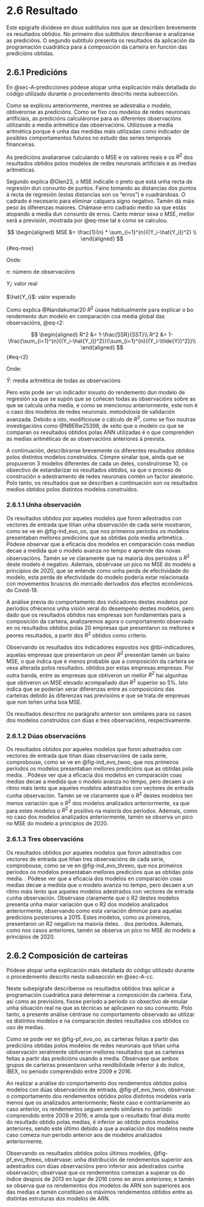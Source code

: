 # 2.6 Resultado {.unnumbered}

Este epígrafe divídese en dous subtítulos nos que se describen brevemente os resultados obtidos. No primeiro dos subtítulos descríbense e analízanse as predicións. O segundo subtítulo presenta os resultados da aplicación da programación cuadrática para a composición da carteira en función das predicións obtidas.

## 2.6.1 Predicións {#sec-predicciones}

En @sec-A-predicciones pódese atopar unha explicación máis detallada do código utilizado durante o procedemento descrito nesta subsección.

Como se explicou anteriormente, mentres se adestraba o modelo, obtivéronse as predicións. Como se fixo cos modelos de redes neuronais artificiais, as predicións calculáronse para as diferentes observacións utilizando a media aritmética das observacións. Utilizouse a media aritmética porque é unha das medidas máis utilizadas como indicador de posibles comportamentos futuros no estudo das series temporais financeiras.

As predicións avaliaranse calculando o MSE e os valores reais e os $R^2$ dos resultados obtidos polos modelos de redes neuronais artificiais e as medias aritméticas.

Segundo explica @Glen23, o MSE indícalle o preto que está unha recta de regresión dun conxunto de puntos. Faino tomando as distancias dos puntos á recta de regresión (estas distancias son os "erros") e cuadrándoas. O cadrado é necesario para eliminar calquera signo negativo. Tamén dá máis peso ás diferenzas maiores. Chámase erro cadrado medio xa que estás atopando a media dun conxunto de erros. Canto menor sexa o MSE, mellor será a previsión, mostrada por @eq-mse tal e como se calculou.

$$
\begin{aligned}
MSE &= \frac{1}{n} * \sum_{i=1}^{n}{(Y_i-\hat{Y_i})^2} \\
\end{aligned}
$$ {#eq-mse}

Onde:

::: margin
$n$: número de observacións
:::

::: margin
$Y_i$: valor real
:::

::: margin
$\hat{Y_i}$: valor esperado
:::

Como explica @Nandakumar20 $R^2$ úsase habitualmente para explicar o bo rendemento dun modelo en comparación coa media global das observacións, @eq-r2:

$$
\begin{aligned}
R^2 &= 1-\frac{SSR}{SST}\\
R^2 &= 1-\frac{\sum_{i=1}^{n}{(Y_i-\hat{Y_i})^2}}{\sum_{i=1}^{n}{(Y_i-\tilde{Y})^2}}\\
\end{aligned}
$$ {#eq-r2}

Onde:

::: margin
$\tilde{Y}$: media aritmética de todas as observacións
:::

Pero este pode ser un indicador inxusto do rendemento dun modelo de regresión xa que se supón que se coñecen todas as observacións sobre as que se calcula unha media, e como se mencionou anteriormente, este non é o caso dos modelos de redes neuronais. metodoloxía de validación avanzada. Debido a isto, modificouse o cálculo de $R^2$, como se fixo noutras investigacións como @NBERw25398, de xeito que o modelo co que se comparan os resultados obtidos polas ANN utilizadas é o que comprenden as medias aritméticas de as observacións anteriores á prevista.

A continuación, describiranse brevemente os diferentes resultados obtidos polos distintos modelos construídos. Cómpre sinalar que, aínda que se propuxeron 3 modelos diferentes de cada un deles, construíronse 10, co obxectivo de estandarizar os resultados obtidos, xa que o proceso de construción e adestramento de redes neuronais contén un factor aleatorio. Polo tanto, os resultados que se describen a continuación son os resultados medios obtidos polos distintos modelos construídos.

### 2.6.1.1 Unha observación

Os resultados obtidos por aqueles modelos que foron adestrados con vectores de entrada que tiñan unha observación de cada serie mostraron, como se ve en @fig-ind_evo_oo, que nos primeiros períodos os modelos presentaban mellores predicións que as obtidas pola media aritmética. . Pódese observar que a eficacia dos modelos en comparación coas medias decae a medida que o modelo avanza no tempo e aprende das novas observacións. Tamén se ve claramente que na maioría dos períodos o $R^2$ deste modelo é negativo. Ademais, obsérvase un pico no MSE do modelo a principios de 2020, que se entende como unha perda de efectividade do modelo, esta perda de efectividade do modelo podería estar relacionada con movementos bruscos do mercado derivados dos efectos económicos. do Covid-19.

A análise previa do comportamento dos indicadores destes modelos por períodos ofrécenos unha visión xeral do desempeño destes modelos, pero dado que os resultados obtidos nas empresas son fundamentais para a composición da carteira, analizaremos agora o comportamento observado en os resultados obtidos polas 20 empresas que presentaron os mellores e peores resultados, a partir dos $R^2$ obtidos como criterio.

Observando os resultados dos indicadores expostos nos @tbl-indicadores, aquelas empresas que presentaron un peor $R^2$ presentan tamén un baixo MSE, o que indica que é menos probable que a composición da carteira se vexa alterada polos resultados. obtidos por estas empresas.empresas. Por outra banda, entre as empresas que obtiveron un mellor $R^2$ hai algunhas que obtiveron un MSE elevado acompañado dun $R^2$ superior ao 5%. Isto indica que se poderían xerar diferenzas entre as composicións das carteiras debido ás diferenzas nas previsións e que se trata de empresas que non teñen unha boa MSE.

Os resultados descritos no parágrafo anterior son similares para os casos dos modelos construídos con dúas e tres observacións, respectivamente.

### 2.6.1.2 Dúas observacións

Os resultados obtidos por aqueles modelos que foron adestrados con vectores de entrada que tiñan dúas observacións de cada serie, comprobouse, como se ve en @fig-ind_evo_twoo, que nos primeiros períodos os modelos presentaban mellores predicións que as obtidas pola media. . Pódese ver que a eficacia dos modelos en comparación coas medias decae a medida que o modelo avanza no tempo, pero decaen a un ritmo máis lento que aqueles modelos adestrados con vectores de entrada cunha observación. Tamén se ve claramente que o $R^2$ destes modelos ten menos variación que o $R^2$ dos modelos analizados anteriormente, xa que para estes modelos o $R^2$ é positivo na maioría dos períodos. Ademais, como no caso dos modelos analizados anteriormente, tamén se observa un pico no MSE do modelo a principios de 2020.

### 2.6.1.3 Tres observacións

Os resultados obtidos por aqueles modelos que foron adestrados con vectores de entrada que tiñan tres observacións de cada serie, comprobouse, como se ve en @fig-ind_evo_threeo, que nos primeiros períodos os modelos presentaban mellores predicións que as obtidas pola media. . Pódese ver que a eficacia dos modelos en comparación coas medias decae a medida que o modelo avanza no tempo, pero decaen a un ritmo máis lento que aqueles modelos adestrados con vectores de entrada cunha observación. Obsérvase claramente que o R2 destes modelos presenta unha maior variación que o R2 dos modelos analizados anteriormente, observando como esta variación diminúe para aquelas predicións posteriores a 2015. Estes modelos, como os primeiros, presentaron un R2 negativo na maioría deles. . dos períodos. Ademais, como nos casos anteriores, tamén se observa un pico no MSE do modelo a principios de 2020.

## 2.6.2 Composición de carteiras {#sec-cc}

Pódese atopar unha explicación máis detallada do código utilizado durante o procedemento descrito nesta subsección en @sec-A-cc.

Neste subepígrafe descríbense os resultados obtidos tras aplicar a programación cuadrática para determinar a composición da carteira. Esta, así como as previsións, fíxose período a período co obxectivo de emular unha situación real na que as técnicas se aplicasen no seu conxunto. Polo tanto, a presente análise céntrase no comportamento observado ao utilizar os distintos modelos e na comparación destes resultados cos obtidos co uso de medias.

Como se pode ver en @fig-pf_evo_oo, as carteiras feitas a partir das predicións obtidas polos modelos de redes neuronais que tiñan unha observación xeralmente obtiveron mellores resultados que as carteiras feitas a partir das predicións usando a media. Obsérvase que ambos grupos de carteiras presentaron unha rendibilidade inferior á do índice, IBEX, no período comprendido entre 2009 e 2016.

Ao realizar a análise do comportamento dos rendementos obtidos polos modelos con dúas observacións de entrada, @fig-pf_evo_twoo, obsérvase: o comportamento dos rendementos obtidos polos distintos modelos varía menos que os analizados anteriormente; Neste caso e contrariamente ao caso anterior, os rendementos seguen sendo similares no período comprendido entre 2009 e 2016; e aínda que o resultado final dista moito do resultado obtido polas medias, é inferior ao obtido polos modelos anteriores, sendo este último debido a que a avaliación dos modelos neste caso comeza nun período anterior aos de modelos analizados anteriormente.

Observando os resultados obtidos polos últimos modelos, @fig-pf_evo_threeo, obsérvase: unha distribución de rendementos superior aos adestrados con dúas observacións pero inferior aos adestrados cunha observación; obsérvase que os rendementos comezan a superar os do índice despois de 2013 en lugar de 2016 como en anos anteriores; e tamén se observa que os rendementos dos modelos de ARN son superiores aos das medias e tamén constitúen os máximos rendementos obtidos entre as distintas estruturas dos modelos de ARN.
